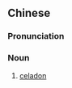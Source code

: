 ==Chinese==
{{zh-forms}}
{{wikipedia|lang=zh}}

===Pronunciation===
{{zh-pron
|m=qīngcí
|cat=n
}}

===Noun===
{{zh-noun}}

# [[celadon]]